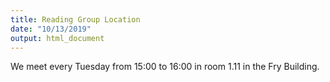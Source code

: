 ```yaml
---
title: Reading Group Location
date: "10/13/2019"
output: html_document
---
```


We meet every Tuesday from 15:00 to 16:00 in room 1.11 in the Fry Building.